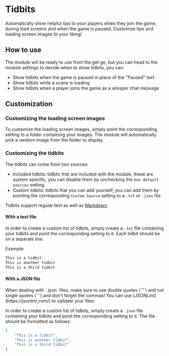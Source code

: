 
# Tidbits

<ModuleInfo/>

Automatically show helpful tips to your players when they join the game, during load screens and when the game is paused. Customize tips and loading screen images to your liking!

## How to use

The module will be ready to use from the get go, but you can head to the module settings to decide when to show tidbits, you can:

- Show tidbits when the game is paused in place of the "Paused" text
- Show tidbits while a scene is loading
- Show tidbits when a player joins the game as a whisper chat message

## Customization

### Customizing the loading screen images

To customize the loading screen images, simply point the corresponding setting to a folder containing your images. The module will automatically pick a random image from the folder to display.

### Customizing the tidbits

The tidbits can come from two sources:

- Included tidbits: tidbits that are included with the module, these are system specific, you can disable them by unchecking the `Use default sources` setting
- Custom tidbits: tidbits that you can add yourself, you can add them by pointing the corresponding `Custom Source` setting to a `.txt` or `.json` file

Tidbits support regular text as well as [Markdown](https://www.markdownguide.org/cheat-sheet/).

#### With a text file

In order to create a custom list of tidbits, simply create a `.txt` file containing your tidbits and point the corresponding setting to it. Each tidbit should be on a separate line.

Example:

```txt
This is a tidbit
This is another tidbit
This is a third tidbit
```

#### With a JSON file

<Callout type='warning' emoji='⚠️'>
When dealing with `.json` files, make sure to use double quotes (`"`) and not single quotes (`'`) and don't forget the commas! You can use [JSONLint](https://jsonlint.com/) to validate your files.
</Callout>

In order to create a custom list of tidbits, simply create a `.json` file containing your tidbits and point the corresponding setting to it. The file should be formatted as follows:

```json
[
    "This is a tidbit",
    "This is another tidbit",
    "This is a third tidbit"
]
```

